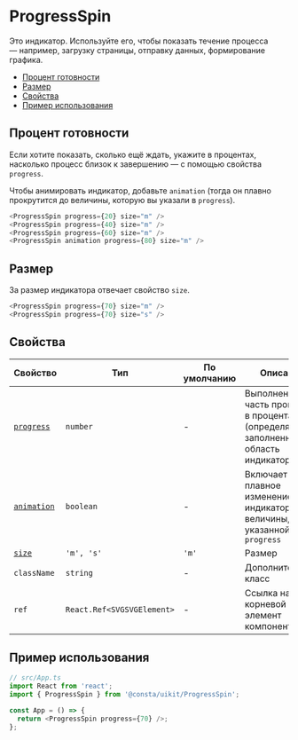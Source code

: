 

# ProgressSpin

Это индикатор. Используйте его, чтобы показать течение процесса — например, загрузку
страницы, отправку данных, формирование графика.

- [Процент готовности](#процент-готовности)
- [Размер](#размер)
- [Свойства](#свойства)
- [Пример использования](#пример-использования)

## Процент готовности

Если хотите показать, сколько ещё ждать, укажите в процентах, насколько процесс
близок к завершению — с помощью свойства `progress`.

Чтобы анимировать индикатор, добавьте `animation` (тогда он плавно прокрутится до величины,
которую вы указали в `progress`).

```ts
<ProgressSpin progress={20} size="m" />
<ProgressSpin progress={40} size="m" />
<ProgressSpin progress={60} size="m" />
<ProgressSpin animation progress={80} size="m" />
```

<ProgressSpinExampleProgress />

## Размер

За размер индикатора отвечает свойство `size`.

```ts
<ProgressSpin progress={70} size="m" />
<ProgressSpin progress={70} size="s" />
```

<ProgressSpinExampleSize />


## Свойства

| Свойство   | Тип                        | По умолчанию | Описание                                  |
| ---------- | -------------------------- | ------------ | ----------------------------------------- |
| [`progress`](#процент-готовности) | `number`                   | -             | Выполненная часть процесса в процентах (определяет заполненную область индикатора)           |
| [`animation`](#процент-готовности) | `boolean`                  | -            | Включает плавное изменение индикатора до величины, указанной в `progress`    |
| [`size`](#размер)      | `'m', 's'`                 | `'m'`        | Размер                                    |
| `className` | `string`                   | -            | Дополнительный класс                      |
| `ref`       | `React.Ref<SVGSVGElement>` | -            | Ссылка на корневой DOM-элемент компонента |

## Пример использования


```ts
// src/App.ts
import React from 'react';
import { ProgressSpin } from '@consta/uikit/ProgressSpin';

const App = () => {
  return <ProgressSpin progress={70} />;
};
```
